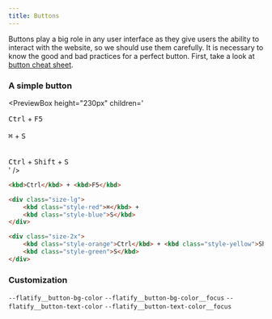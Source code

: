 ```yaml
---
title: Buttons
---
```



Buttons play a big role in any user interface as they give users the ability
to interact with the website, so we should use them carefully.
It is necessary to know the good and bad practices for a perfect button.
First, take a look at [button cheat sheet](https://www.buttoncheatsheet.com/).

### A simple button

<PreviewBox
	height="230px"
	children='
<!DOCTYPE html>
<html lang="en">
	<head>
		<meta charset="UTF-8" />
		<meta http-equiv="X-UA-Compatible" content="IE=edge" />
		<meta name="viewport" content="width=device-width, initial-scale=1.0" />
		<link rel="stylesheet" href="https://raw.githack.com/amir2mi/FlatifyCSS/master/dist/css/flatify-min.css" />
		<title>Buttons</title>
	</head>
	<body>
        <kbd>Ctrl</kbd> + <kbd>F5</kbd>
        <br /><br />
        <div class="size-lg">
            <kbd class="style-red">⌘</kbd> + <kbd class="style-blue">S</kbd>
        </div>
        <br /><br />
        <div class="size-2x">
            <kbd class="style-orange">Ctrl</kbd> + <kbd class="style-yellow">Shift</kbd> + <kbd class="style-green">S</kbd>
        </div>
	</body>
</html>
'
/>

```html title="index.html"
<kbd>Ctrl</kbd> + <kbd>F5</kbd>

<div class="size-lg">
	<kbd class="style-red">⌘</kbd> +
	<kbd class="style-blue">S</kbd>
</div>

<div class="size-2x">
	<kbd class="style-orange">Ctrl</kbd> + <kbd class="style-yellow">Shift</kbd> +
	<kbd class="style-green">S</kbd>
</div>
```

### Customization

`--flatify__button-bg-color`
`--flatify__button-bg-color__focus`
`--flatify__button-text-color`
`--flatify__button-text-color__focus`
